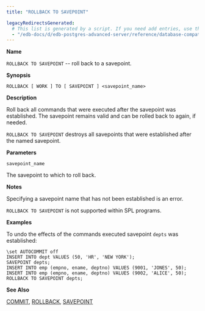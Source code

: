 ```yaml
---
title: "ROLLBACK TO SAVEPOINT"

legacyRedirectsGenerated:
  # This list is generated by a script. If you need add entries, use the `legacyRedirects` key.
  - "/edb-docs/d/edb-postgres-advanced-server/reference/database-compatibility-for-oracle-developers-reference-guide/10/Database_Compatibility_for_Oracle_Developers_Reference_Guide.1.086.html"
---
```


<div id="rollback_to_savepoint" class="registered_link"></div>

**Name**

`ROLLBACK TO SAVEPOINT` -- roll back to a savepoint.

**Synopsis**

```text
ROLLBACK [ WORK ] TO [ SAVEPOINT ] <savepoint_name>
```

**Description**

Roll back all commands that were executed after the savepoint was established. The savepoint remains valid and can be rolled back to again, if needed.

`ROLLBACK TO SAVEPOINT` destroys all savepoints that were established after the named savepoint.

**Parameters**

`savepoint_name`

 The savepoint to which to roll back.

**Notes**

Specifying a savepoint name that has not been established is an error.

`ROLLBACK TO SAVEPOINT` is not supported within SPL programs.

**Examples**

To undo the effects of the commands executed savepoint `depts` was established:

```text
\set AUTOCOMMIT off
INSERT INTO dept VALUES (50, 'HR', 'NEW YORK');
SAVEPOINT depts;
INSERT INTO emp (empno, ename, deptno) VALUES (9001, 'JONES', 50);
INSERT INTO emp (empno, ename, deptno) VALUES (9002, 'ALICE', 50);
ROLLBACK TO SAVEPOINT depts;
```

**See Also**

[COMMIT](19_commit/#commit), [ROLLBACK](68_rollback/#rollback), [SAVEPOINT](70_savepoint/#savepoint)
